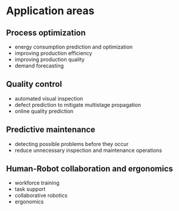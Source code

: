 # Application areas {#sec-0-applications}

## Process optimization
- energy consumption prediction and optimization
- improving production efficiency
- improving production quality
- demand forecasting

## Quality control
- automated visual inspection
- defect prediction to mitigate multistage propagation
- online quality prediction

## Predictive maintenance
- detecting possible problems before they occur
- reduce unnecessary inspection and maintenance operations

## Human-Robot collaboration and ergonomics
- workforce training
- task support
- collaborative robotics
- ergonomics